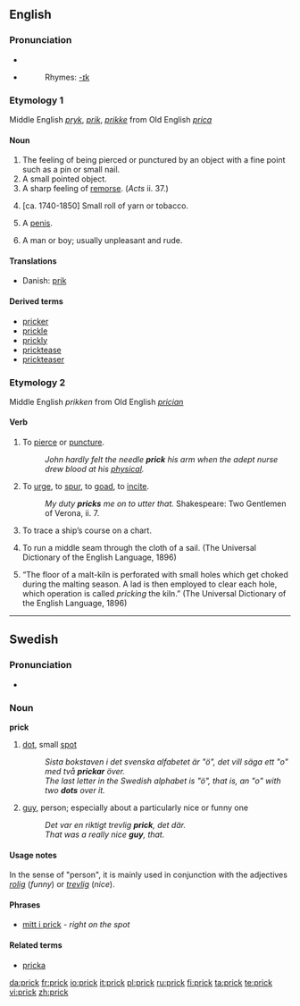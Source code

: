==English==

===Pronunciation===
* {{IPA|/prɪk/}}
* {{SAMPA|/prIk/}}
*:Rhymes: [[Rhymes:English:-ɪk|-ɪk]]

===Etymology 1===
Middle English ''[[pryk]]'', ''[[prik]]'', ''[[prikke]]'' from Old English ''[[prica]]''

====Noun====
{{en-noun}}

# The feeling of being pierced or punctured by an object with a fine point such as a pin or small nail.
# A small pointed object.
# A sharp feeling of [[remorse]]. (''Acts'' ii. 37.)
# {{nautical|obsolete}} [ca. 1740-1850] Small roll of yarn or tobacco.
# {{slang|vulgar|especially|_|US}} A [[penis]].
# {{US|UK|slang|pejorative}} A man or boy; usually unpleasant and rude.

====Translations====
{{rfc-level|Translations at L3+ (AutoFormat would have corrected level of Translations)}}
{{trans-top|being pierced}}
*Danish: [[prik]] {{n}}
{{trans-mid}}
{{trans-bottom}}

====Derived terms====
*[[pricker]]
*[[prickle]]
*[[prickly]]
*[[pricktease]]
*[[prickteaser]]

===Etymology 2===
Middle English ''prikken'' from Old English ''[[prician]]''

====Verb====
{{en-verb}}  {{transitive}}

# To [[pierce]] or [[puncture]].
#: ''John hardly felt the needle '''prick''' his arm when the adept nurse drew blood at his [[physical]].''
# {{figurative}} To [[urge]], to [[spur]], to [[goad]], to [[incite]].
#: ''My duty '''pricks''' me on to utter that.'' Shakespeare: Two Gentlemen of Verona, ii. 7.
# {{nautical|obsolete}} To trace a ship’s course on a chart.
# {{nautical|obsolete}} To run a middle seam through the cloth of a sail. (The Universal Dictionary of the English Language, 1896)
# {{rfv-sense}} {{context|zymurgy}} “The floor of a malt-kiln is perforated with small holes which get choked during the malting season. A lad is then employed to clear each hole, which operation is called ''pricking'' the kiln.” (The Universal Dictionary of the English Language, 1896)

----

==Swedish==

===Pronunciation===
*{{audio|Sv-en prick.ogg|audio}}

===Noun===
{{sv-noun-reg-ar}}
'''prick''' {{c}}

# [[dot]], small [[spot]]
#:''Sista bokstaven i det svenska alfabetet är "ö", det vill säga ett "o" med två '''prickar''' över.''
#:''The last letter in the Swedish alphabet is "ö", that is, an "o" with two '''dots''' over it.''
# [[guy]], person; especially about a particularly nice or funny one
#:''Det var en riktigt trevlig '''prick''', det där.''
#:''That was a really nice '''guy''', that.''

====Usage notes====
In the sense of "person", it is mainly used in conjunction with the adjectives ''[[rolig]]'' (''funny'') or ''[[trevlig]]'' (''nice'').

====Phrases====
*[[mitt i prick]] - ''right on the spot''

====Related terms====
*[[pricka]]

[[da:prick]]
[[fr:prick]]
[[io:prick]]
[[it:prick]]
[[pl:prick]]
[[ru:prick]]
[[fi:prick]]
[[ta:prick]]
[[te:prick]]
[[vi:prick]]
[[zh:prick]]